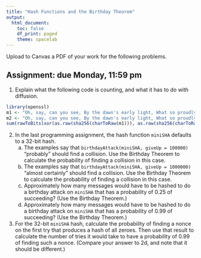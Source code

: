 ```yaml
---
title: "Hash Functions and the Birthday Theorem"
output:
  html_document:
    toc: false
    df_print: paged
    theme: spacelab
---
```


Upload to Canvas a PDF of your work for the following problems. 

## Assignment: due Monday, 11:59 pm

1. Explain what the following code is counting, and what it has to do with diffusion.

```r
library(openssl)
m1 <- "Oh, say, can you see, By the dawn's early light, What so proudly we hailed At the twilight's last gleaming? Whose broad stripes and bright stars, Through the perilous fight, O'er the ramparts we watched, Were so gallantly streaming?" 
m2 <- "Oh, say, can you see, By the dawn's early light, What so proudly we hailed At the twilight's last gleaming? Whose broad stripes and bright stars, Through the perilous night, O'er the ramparts we watched, Were so gallantly streaming?"
sum(rawToBits(xor(as.raw(sha256(charToRaw(m1))), as.raw(sha256(charToRaw(m2))))) != rawToBits(as.raw(0)))
```

2. In the last programming assignment, the hash function `miniSHA` defaults to a 32-bit hash.
    a. The examples say that `birthdayAttack(miniSHA, giveUp = 100000)` "probably" should find a collision. Use the Birthday Theorem to calculate the probability of finding a collision in this case.
    b. The examples say that `birthdayAttack(miniSHA, giveUp = 1000000)` "almost certainly" should find a collision. Use the Birthday Theorem to calculate the probability of finding a collision in this case.
    c. Approximately how many messages would have to be hashed to do a birthday attack on `miniSHA` that has a probability of 0.25 of succeeding? (Use the Birthday Theorem.)
    d. Approximately how many messages would have to be hashed to do a birthday attack on `miniSHA` that has a probability of 0.99 of succeeding? (Use the Birthday Theorem.)

3. For the 32-bit `miniSHA` hash, calculate the probability of finding a nonce on the first try that produces a hash of all zeroes. Then use that result to calculate the number of tries it would take to have a probability of 0.99 of finding such a nonce. (Compare your answer to 2d, and note that it should be different.)